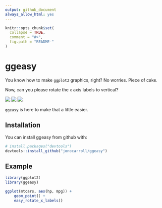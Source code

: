 ```yaml
---
output: github_document
always_allow_html: yes
---
```


<!-- README.md is generated from README.Rmd. Please edit that file -->

```r
knitr::opts_chunk$set(
  collapse = TRUE,
  comment = "#>",
  fig.path = "README-"
)
```

# ggeasy

You know how to make `ggplot2` graphics, right? No worries. Piece of cake.

Now, can you please rotate the `x` axis labels to vertical?

![](inst/media/xkcd.png)
![](inst/media/winona.gif)
![](inst/media/sherlock.gif)

`ggeasy` is here to make that a little easier.

## Installation

You can install ggeasy from github with:

```r
# install.packages("devtools")
devtools::install_github("jonocarroll/ggeasy")
```

## Example

```r
library(ggplot2)
library(ggeasy)

ggplot(mtcars, aes(hp, mpg)) + 
    geom_point() + 
    easy_rotate_x_labels()
```
